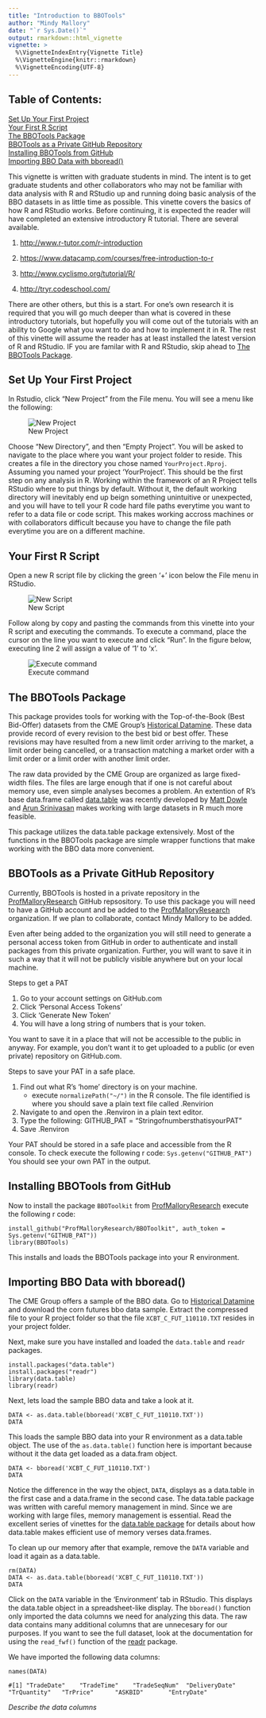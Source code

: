 ```yaml
---
title: "Introduction to BBOTools"
author: "Mindy Mallory"
date: "`r Sys.Date()`"
output: rmarkdown::html_vignette
vignette: >
  %\VignetteIndexEntry{Vignette Title}
  %\VignetteEngine{knitr::rmarkdown}
  %\VignetteEncoding{UTF-8}
---
```


## Table of Contents: 
[Set Up Your First Project][]  
[Your First R Script][]  
[The BBOTools Package][]  
[BBOTools as a Private GitHub Repository][]  
[Installing BBOTools from GitHub][]  
[Importing BBO Data with bboread()][]  



This vignette is written with graduate students in mind. The intent is to get graduate students and other collaborators who may not be familiar with data analysis with R and RStudio up and running doing basic analysis of the BBO datasets in as little time as possible. This vinette covers the basics of how R and RStudio works. Before continuing, it is expected the reader will have completed an extensive introductory R tutorial. There are several available.  

1. [http://www.r-tutor.com/r-introduction](http://www.r-tutor.com/r-introduction)

2. [https://www.datacamp.com/courses/free-introduction-to-r](https://www.datacamp.com/courses/free-introduction-to-r)

3. [http://www.cyclismo.org/tutorial/R/](http://www.cyclismo.org/tutorial/R/)

4. [http://tryr.codeschool.com/](http://tryr.codeschool.com/)

There are other others, but this is a start. For one's own research it is required that you will go much deeper than what is covered in these introductory tutorials, but hopefully you will come out of the tutorials with an ability to Google what you want to do and how to implement it in R. The rest of this vinette will assume the reader has at least installed the latest version of R and RStudio. IF you are familar with R and RStudio, skip ahead to [The BBOTools Package][]. 

## Set Up Your First Project

In Rstudio, click "New Project" from the File menu. You will see a menu like the following:

![New Project](images/newproj.png)

Choose "New Directory", and then "Empty Project". You will be asked to navigate to the place where you want your project folder to reside. This creates a file in the directory you chose named `YourProject.Rproj`. Assuming you named your project 'YourProject'. This should be the first step on any analysis in R. Working within the framework of an R Project tells RStudio where to put things by default. Without it, the default working directory will inevitably end up beign something unintuitive or unexpected, and you will have to tell your R code hard file paths everytime you want to refer to a data file or code script. This makes working accross machines or with collaborators difficult because you have to change the file path everytime you are on a different machine. 

## Your First R Script

Open a new R script file by clicking the green '+' icon below the File menu in RStudio. 

![New Script](images/newscript.png)

Follow along by copy and pasting the commands from this vinette into your R script and executing the commands. To execute a command, place the cursor on the line you want to execute and click "Run". In the figure below, executing line 2 will assign a value of '1' to 'x'. 

![Execute command](images/execute.png)

## The BBOTools Package 

This package provides tools for working with the Top-of-the-Book (Best Bid-Offer) datasets from the CME Group's [Historical Datamine](http://www.cmegroup.com/market-data/datamine-historical-data.html#topOfBookBbo). These data provide record of every revision to the best bid or best offer. These revisions may have resulted from a new limit order arriving to the market, a limit order being cancelled, or a transaction matching a market order with a limit order or a limit order with another limit order. 

The raw data provided by the CME Group are organized as large fixed-width files. The files are large enough that if one is not careful about memory use, even simple analyses becomes a problem. An extention of R's base data.frame called [data.table](https://github.com/Rdatatable/data.table/wiki) was recently developed by [Matt Dowle](https://github.com/mattdowle) and [Arun Srinivasan](https://github.com/arunsrinivasan) makes working with large datasets in R much more feasible. 

This package utilizes the data.table package extensively. Most of the functions in the BBOTools package are simple wrapper functions that make working with the BBO data more convenient. 

## BBOTools as a Private GitHub Repository

Currently, BBOTools is hosted in a private repository in the [ProfMalloryResearch](https://github.com/ProfMalloryResearch) GitHub repsository. To use this package you will need to have a GitHub account and be added to the [ProfMalloryResearch](https://github.com/ProfMalloryResearch) organization. If we plan to collaborate, contact Mindy Mallory to be added.  

Even after being added to the organization you will still need to generate a personal access token from GitHub in order to authenticate and install packages from this private organization. Further, you will want to save it in such a way that it will not be publicly visible anywhere but on your local machine.  

Steps to get a PAT

1. Go to your account settings on GitHub.com
2. Click 'Personal Access Tokens'
3. Click 'Generate New Token'
4. You will have a long string of numbers that is your token. 

You want to save it in a place that will not be accessible to the public in anyway. For example, you don't want it to get uploaded to a public (or even private) repository on GitHub.com. 

Steps to save your PAT in a safe place. 

1. Find out what R's 'home' directory is on your machine. 
    + execute `normalizePath("~/")` in the R console. The file identified is where you should save a plain text file called .Renvirion
2. Navigate to and open the .Renviron in a plain text editor. 
3. Type the following: GITHUB_PAT = "StringofnumbersthatisyourPAT"
4. Save .Renviron

Your PAT should be stored in a safe place and accessible from the R console. To check execute the following r code:
`Sys.getenv("GITHUB_PAT")`
You should see your own PAT in the output. 

## Installing BBOTools from GitHub

Now to install the package `BBOToolkit` from [ProfMalloryResearch](https://github.com/ProfMalloryResearch) execute the following r code:

```
install_github("ProfMalloryResearch/BBOToolkit", auth_token = Sys.getenv("GITHUB_PAT")) 
library(BBOTools)
```

This installs and loads the BBOTools package into your R environment. 

## Importing BBO Data with bboread()

The CME Group offers a sample of the BBO data. Go to [Historical Datamine](http://www.cmegroup.com/market-data/datamine-historical-data.html#topOfBookBbo) and download the corn futures bbo data sample. Extract the compressed file to your R project folder so that the file `XCBT_C_FUT_110110.TXT` resides in your project folder.

Next, make sure you have installed and loaded the `data.table` and `readr` packages. 

```
install.packages("data.table")
install.packages("readr")
library(data.table)
library(readr)

```

Next, lets load the sample BBO data and take a look at it. 

```
DATA <- as.data.table(bboread('XCBT_C_FUT_110110.TXT'))
DATA

```
This loads the sample BBO data into your R environment as a data.table object. The use of the `as.data.table()` function here is important because without it the data get loaded as a data.fram object. 

```
DATA <- bboread('XCBT_C_FUT_110110.TXT')
DATA

```
Notice the difference in the way the object, `DATA`, displays as a data.table in the first case and a data.frame in the second case. The data.table package was written with careful memory management in mind. Since we are working with large files, memory management is essential. Read the excellent series of vinettes for the [data.table package](https://cran.r-project.org/web/packages/data.table/index.html) for details about how data.table makes efficient use of memory verses data.frames. 

To clean up our memory after that example, remove the `DATA` variable and load it again as a data.table.

```
rm(DATA)
DATA <- as.data.table(bboread('XCBT_C_FUT_110110.TXT'))
DATA

```
Click on the `DATA` variable in the 'Environment' tab in RStudio. This displays the data.table object in a spreadsheet-like display. The `bboread()` function only imported the data columns we need for analyzing this data. The raw data contains many additional columns that are unnecesary for our purposes. If you want to see the full dataset, look at the documentation for using the `read_fwf()` function of the [readr](https://cran.r-project.org/web/packages/readr/index.html) package. 

We have imported the following data columns:

```
names(DATA)

#[1] "TradeDate"    "TradeTime"    "TradeSeqNum"  "DeliveryDate" "TrQuantity"   "TrPrice"      "ASKBID"       "EntryDate"   
```
*Describe the data columns*


